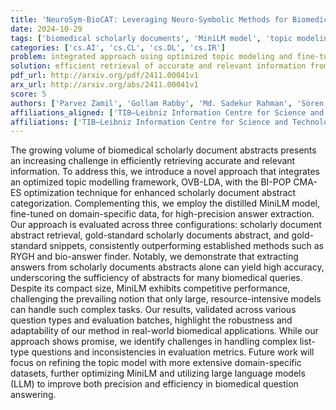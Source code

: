 ```yaml
---
title: 'NeuroSym-BioCAT: Leveraging Neuro-Symbolic Methods for Biomedical Scholarly Document Categorization and Question Answering'
date: 2024-10-29
tags: ['biomedical scholarly documents', 'MiniLM model', 'topic modeling', 'OVB-LDA', 'large language models', 'answer extraction', 'information retrieval', 'BI-POP CMA-ES', 'evaluation metrics']
categories: ['cs.AI', 'cs.CL', 'cs.DL', 'cs.IR']
problem: integrated approach using optimized topic modeling and fine-tuned MiniLM for document categorization and answer extraction
solution: efficient retrieval of accurate and relevant information from biomedical scholarly document abstracts
pdf_url: http://arxiv.org/pdf/2411.00041v1
arx_url: http://arxiv.org/abs/2411.00041v1
score: 5
authors: ['Parvez Zamil', 'Gollam Rabby', 'Md. Sadekur Rahman', 'Sören Auer']
affiliations_aligned: ['TIB—Leibniz Information Centre for Science and Technology, Hannover, Germany', 'TIB—Leibniz Information Centre for Science and Technology, Hannover, Germany', 'TIB—Leibniz Information Centre for Science and Technology, Hannover, Germany', 'TIB—Leibniz Information Centre for Science and Technology, Hannover, Germany']
affiliations: ['TIB—Leibniz Information Centre for Science and Technology, Hannover, Germany']
---
```



The growing volume of biomedical scholarly document abstracts presents an increasing challenge in efficiently retrieving accurate and relevant information. To address this, we introduce a novel approach that integrates an optimized topic modelling framework, OVB-LDA, with the BI-POP CMA-ES optimization technique for enhanced scholarly document abstract categorization. Complementing this, we employ the distilled MiniLM model, fine-tuned on domain-specific data, for high-precision answer extraction. Our approach is evaluated across three configurations: scholarly document abstract retrieval, gold-standard scholarly documents abstract, and gold-standard snippets, consistently outperforming established methods such as RYGH and bio-answer finder. Notably, we demonstrate that extracting answers from scholarly documents abstracts alone can yield high accuracy, underscoring the sufficiency of abstracts for many biomedical queries. Despite its compact size, MiniLM exhibits competitive performance, challenging the prevailing notion that only large, resource-intensive models can handle such complex tasks. Our results, validated across various question types and evaluation batches, highlight the robustness and adaptability of our method in real-world biomedical applications. While our approach shows promise, we identify challenges in handling complex list-type questions and inconsistencies in evaluation metrics. Future work will focus on refining the topic model with more extensive domain-specific datasets, further optimizing MiniLM and utilizing large language models (LLM) to improve both precision and efficiency in biomedical question answering.